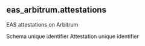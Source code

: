 ## eas_arbitrum.attestations 
EAS attestations on Arbitrum

<ParamField path="schema_uid">
Schema unique identifier
</ParamField>
<ParamField path="attestation_uid">
Attestation unique identifier
</ParamField>
